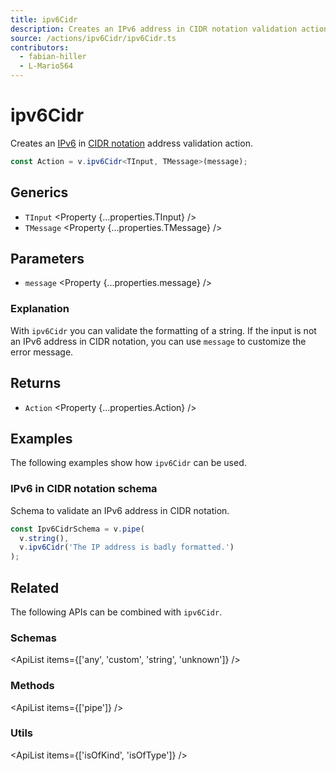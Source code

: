 ```yaml
---
title: ipv6Cidr
description: Creates an IPv6 address in CIDR notation validation action.
source: /actions/ipv6Cidr/ipv6Cidr.ts
contributors:
  - fabian-hiller
  - L-Mario564
---
```



# ipv6Cidr

Creates an [IPv6](https://en.wikipedia.org/wiki/IPv6) in [CIDR notation](https://en.wikipedia.org/wiki/Classless_Inter-Domain_Routing) address validation action.

```ts
const Action = v.ipv6Cidr<TInput, TMessage>(message);
```

## Generics

- `TInput` <Property {...properties.TInput} />
- `TMessage` <Property {...properties.TMessage} />

## Parameters

- `message` <Property {...properties.message} />

### Explanation

With `ipv6Cidr` you can validate the formatting of a string. If the input is not an IPv6 address in CIDR notation, you can use `message` to customize the error message.

## Returns

- `Action` <Property {...properties.Action} />

## Examples

The following examples show how `ipv6Cidr` can be used.

### IPv6 in CIDR notation schema

Schema to validate an IPv6 address in CIDR notation.

```ts
const Ipv6CidrSchema = v.pipe(
  v.string(),
  v.ipv6Cidr('The IP address is badly formatted.')
);
```

## Related

The following APIs can be combined with `ipv6Cidr`.

### Schemas

<ApiList items={['any', 'custom', 'string', 'unknown']} />

### Methods

<ApiList items={['pipe']} />

### Utils

<ApiList items={['isOfKind', 'isOfType']} />
